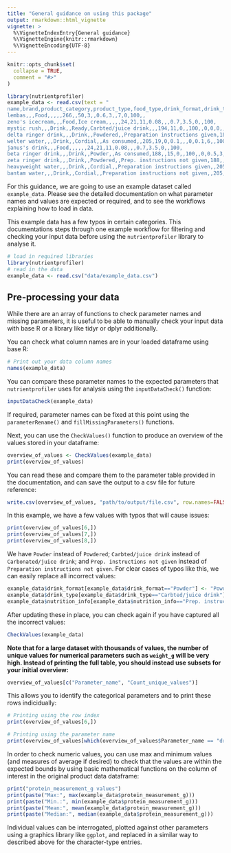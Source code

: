 ```yaml
---
title: "General guidance on using this package"
output: rmarkdown::html_vignette
vignette: >
  %\VignetteIndexEntry{General guidance}
  %\VignetteEngine{knitr::rmarkdown}
  %\VignetteEncoding{UTF-8}
---
```


```r
knitr::opts_chunk$set(
  collapse = TRUE,
  comment = "#>"
)
```

```r
library(nutrientprofiler)
example_data <- read.csv(text = "
name,brand,product_category,product_type,food_type,drink_format,drink_type,nutrition_info,energy_measurement_kj,energy_measurement_kcal,sugar_measurement_g,satfat_measurement_g,salt_measurement_g,sodium_measurement_mg,fibre_measurement_nsp,fibre_measurement_aoac,protein_measurement_g,fvn_measurement_percent,weight_g,volume_ml,volume_water_ml
lembas,,,Food,,,,,266,,50,3,,0.6,3,,7,0,100,,
zeno's icecream,,,Food,Ice cream,,,,,24,21,11,0.08,,,0.7,3.5,0,,100,
mystic rush,,,Drink,,Ready,Carbted/juice drink,,,194,11,0,,100,,0,0,0,,100,
delta ringer drink,,,Drink,,Powdered,,Preparation instructions given,188,,15,0,,100,,0,0.5,3,25,,100
welter water,,,Drink,,Cordial,,As consumed,,205,19,0,0.1,,,0,0.1,6,,100,
janus's drink,,,Food,,,,,,24,21,11,0.08,,,0.7,3.5,0,,100,
beta ringer drink,,,Drink,,Powder,,As consumed,188,,15,0,,100,,0,0.5,3,,50,
zeta ringer drink,,,Drink,,Powdered,,Prep. instructions not given,188,,15,0,,100,,0,0.5,3,25,,
heavyweight water,,,Drink,,Cordial,,Preparation instructions given,,205,19,0,0.1,,,0,0.1,6,,20,100
bantam water,,,Drink,,Cordial,,Preparation instructions not given,,205,19,0,0.1,,,0,0.1,6,,100,")
```

For this guidance, we are going to use an example dataset called `example_data`. Please see the detailed documentation on what parameter names and values are expected or required, and to see the workflows explaining how to load in data.

This example data has a few typos in certain categories. This documentations steps through one example workflow for filtering and checking your input data before using the `nutrientprofiler` library to analyse it.

```R
# load in required libraries
library(nutrientprofiler)
# read in the data
example_data <- read.csv("data/example_data.csv")
```

## Pre-processing your data

While there are an array of functions to check parameter names and missing parameters, it is useful to be able to manually check your input data with base R or a library like tidyr or dplyr additionally.

You can check what column names are in your loaded dataframe using base R:
```r
# Print out your data column names
names(example_data)
```

You can compare these parameter names to the expected parameters that `nutrientprofiler` uses for analysis using the `inputDataCheck()` function:

```r
inputDataCheck(example_data)
```

If required, parameter names can be fixed at this point using the `parameterRename()` and `fillMissingParameters()` functions.

Next, you can use the `CheckValues()` function to produce an overview of the values stored in your dataframe:

```r
overview_of_values <- CheckValues(example_data)
print(overview_of_values)
```

You can read these and compare them to the parameter table provided in the documentation, and can save the output to a csv file for future reference:

```R
write.csv(overview_of_values, "path/to/output/file.csv", row.names=FALSE)
```

In this example, we have a few values with typos that will cause issues:

```r
print(overview_of_values[6,])
print(overview_of_values[7,])
print(overview_of_values[8,])
```

We have `Powder` instead of `Powdered`; `Carbted/juice drink` instead of `Carbonated/juice drink`; and `Prep. instructions not given` instead of `Preparation instructions not given`. For clear cases of typos like this, we can easily replace all incorrect values:

```r
example_data$drink_format[example_data$drink_format=="Powder"] <- "Powdered"
example_data$drink_type[example_data$drink_type=="Carbted/juice drink"] <- "Carbonated/juice drink"
example_data$nutrition_info[example_data$nutrition_info=="Prep. instructions not given"] <- "Preparation instructions not given"
```

After updating these in place, you can check again if you have captured all the incorrect values:

```r
CheckValues(example_data)
```

**Note that for a large dataset with thousands of values, the number of unique values for numerical parameters such as `weight_g` will be very high. Instead of printing the full table, you should instead use subsets for your initial overview:**

```r
overview_of_values[c("Parameter_name", "Count_unique_values")]
```

This allows you to identify the categorical parameters and to print these rows indicidually:

```r
# Printing using the row index
print(overview_of_values[6,])

# Printing using the parameter name
print(overview_of_values[which(overview_of_values$Parameter_name == "drink_format"),])
```

In order to check numeric values, you can use max and minimum values (and measures of average if desired) to check that the values are within the expected bounds by using basic mathematical functions on the column of interest in the original product data dataframe:

```r
print("protein_measurement_g values")
print(paste("Max:", max(example_data$protein_measurement_g)))
print(paste("Min.:", min(example_data$protein_measurement_g)))
print(paste("Mean:", mean(example_data$protein_measurement_g)))
print(paste("Median:", median(example_data$protein_measurement_g)))
```

Individual values can be interrogated, plotted against other parameters using a graphics library like `ggplot`, and replaced in a similar way to described above for the character-type entries.
